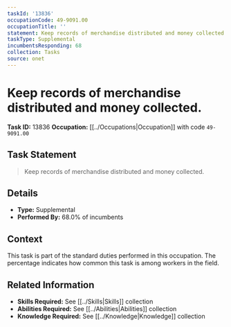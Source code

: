 ```yaml
---
taskId: '13836'
occupationCode: 49-9091.00
occupationTitle: ''
statement: Keep records of merchandise distributed and money collected.
taskType: Supplemental
incumbentsResponding: 68
collection: Tasks
source: onet
---
```

# Keep records of merchandise distributed and money collected.

**Task ID:** 13836
**Occupation:** [[../Occupations|Occupation]] with code `49-9091.00`

## Task Statement

> Keep records of merchandise distributed and money collected.

## Details

- **Type:** Supplemental
- **Performed By:** 68.0% of incumbents

## Context

This task is part of the standard duties performed in this occupation. The percentage indicates how common this task is among workers in the field.

## Related Information

- **Skills Required:** See [[../Skills|Skills]] collection
- **Abilities Required:** See [[../Abilities|Abilities]] collection
- **Knowledge Required:** See [[../Knowledge|Knowledge]] collection
